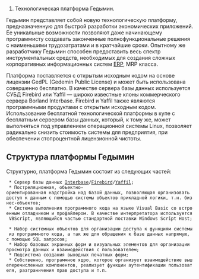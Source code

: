 #Технологическая платформа Гедымин.

Гедымин представляет собой новую технологическую платформу, предназначенную для быстрой разработки экономических приложений. Ее уникальные возможности позволяют даже начинающему программисту создавать законченные полнофункциональные решения с наименьшими трудозатратами и в кратчайшие сроки. Опытному же разработчику Гедымин способен предоставить весь спектр инструментальных средств, необходимых для создания сложных корпоративных информационных систем [[ERP]], MRP класса.

Платформа поставляется с открытым исходным кодом на основе лицензии GedPL (Gedemin Public License) и может быть использована совершенно бесплатно. В качестве сервера базы данных используется СУБД Firebird или Yaffil — широко известные клоны коммерческого сервера Borland Interbase. Firebird и Yaffil также являются программными продуктами с открытым исходным кодом. Использование бесплатной технологической платформы в купе с бесплатным сервером базы данных, который, к тому же, может выполняться под управлением операционной системы Linux, позволяет радикально снизить стоимость системы для предприятия, при обеспечении стопроцентной лицензионной чистоты. 

== Структура платформы Гедымин ==
 
Структурно, платформа Гедымин состоит из следующих частей:

  * Сервер базы данных [http://www.borland.com/interbase Interbase]/[http://www.firebirdsql.org Firebird]/[http://yaffil.ibase.ru Yaffil];
  * Постреляционная, объектно-ориентированная надстройка над базой данных, позволяющая организовать доступ к данным с помощью системы объектов прикладной логики, т.н. бизнес-объектов;
  * Система выполнения программного кода на языке Visual Basic со встроенным отладчиком и профайлером. В качестве интерпретатора используется VBScript, являющийся частью стандартной поставки Windows Script Host; 
  * Набор системных объектов для организации доступа к функциям системы из программного кода, а так же для обращения к базе данных напрямую, с помощью SQL запросов; 
  * Набор базовых экранных форм и визуальных элементов для организации просмотра данных и взаимодействия с пользователем; 
  * Подсистема создания выходных печатных форм; 
  * Собственно, программное ядро, которое организует взаимодействие вышеперечисленных компонентов, реализует функции аутентификации пользователя, разграничения прав доступа и т.п.


